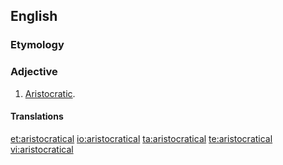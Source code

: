 ==English==

===Etymology===
{{suffix|aristocrat|ical|lang=en}}

===Adjective===
{{en-adj}}

# {{lb|en|politics}} [[aristocratic|Aristocratic]].

====Translations====
{{trans-see|aristocratic}}

[[et:aristocratical]]
[[io:aristocratical]]
[[ta:aristocratical]]
[[te:aristocratical]]
[[vi:aristocratical]]